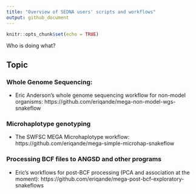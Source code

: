 ```yaml
---
title: "Overview of SEDNA users' scripts and workflows"
output: github_document
---
```


```r
knitr::opts_chunk$set(echo = TRUE)
```




Who is doing what?





## Topic

### Whole Genome Sequencing:

- Eric Anderson's whole genome sequencing workflow for non-model organisms: https://github.com/eriqande/mega-non-model-wgs-snakeflow



### Microhaplotype genotyping

- The SWFSC MEGA Microhaplotype workflow: https://github.com/eriqande/mega-simple-microhap-snakeflow


### Processing BCF files to ANGSD and other programs

- Eric's workflows for post-BCF processing (PCA and association at the moment): https://github.com/eriqande/mega-post-bcf-exploratory-snakeflows

